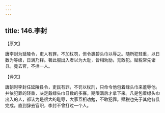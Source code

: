```yaml
---
---
---
```

title: 146.李封
---



【原文】

唐李封为延陵令，吏人有罪，不加杖罚，但令裹碧头巾以辱之。随所犯轻重，以日数为等级，日满乃释。著此服出入者以为大耻，皆相劝励，无敢犯。赋税常先诸县。竟去官，不捶一人。

【译文】

唐朝时李封任延陵县令，吏民有罪，不罚以杖刑，只命令他包着绿头巾来羞辱他。并依犯罪的轻重，决定戴绿头巾日数的多寡，期限满后才拿下来。凡是包着绿头巾出入的人，都认为是很大的耻辱，大家互相劝勉，不敢犯罪。赋税也先于其他各县完成。直到辞去官职，李封不曾打过一个人。